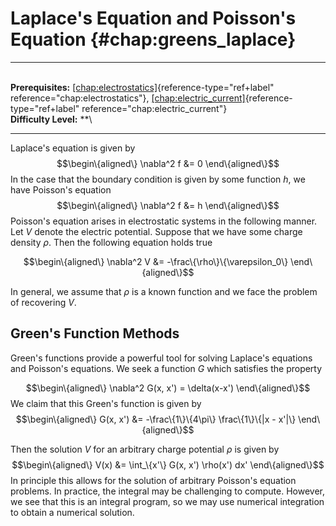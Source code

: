 # Laplace's Equation and Poisson's Equation \{#chap:greens_laplace\}

------------------------------------------------------------------------

\
**Prerequisites:**
[\[chap:electrostatics\]](#chap:electrostatics)\{reference-type="ref+label"
reference="chap:electrostatics"\},
[\[chap:electric_current\]](#chap:electric_current)\{reference-type="ref+label"
reference="chap:electric_current"\}\
**Difficulty Level:** \*\*\

------------------------------------------------------------------------

Laplace's equation is given by $$\begin\{aligned\}
\nabla^2 f &= 0
\end\{aligned\}$$ In the case that the boundary condition is given by some
function $h$, we have Poisson's equation $$\begin\{aligned\}
\nabla^2 f &= h
\end\{aligned\}$$ Poisson's equation arises in electrostatic systems in
the following manner. Let $V$ denote the electric potential. Suppose
that we have some charge density $\rho$. Then the following equation
holds true

$$\begin\{aligned\}
\nabla^2 V &= -\frac\{\rho\}\{\varepsilon_0\}
\end\{aligned\}$$

In general, we assume that $\rho$ is a known function and we face the
problem of recovering $V$.

## Green's Function Methods

Green's functions provide a powerful tool for solving Laplace's
equations and Poisson's equations. We seek a function $G$ which
satisfies the property

$$\begin\{aligned\}
\nabla^2 G(x, x') =  \delta(x-x') 
\end\{aligned\}$$ We claim that this Green's function is given by
$$\begin\{aligned\}
G(x, x') &= -\frac\{1\}\{4\pi\} \frac\{1\}\{|x - x'|\}
\end\{aligned\}$$

Then the solution $V$ for an arbitrary charge potential $\rho$ is given
by $$\begin\{aligned\}
V(x) &= \int_\{x'\} G(x, x') \rho(x') dx'
\end\{aligned\}$$ In principle this allows for the solution of arbitrary
Poisson's equation problems. In practice, the integral may be
challenging to compute. However, we see that this is an integral
program, so we may use numerical integration to obtain a numerical
solution.
